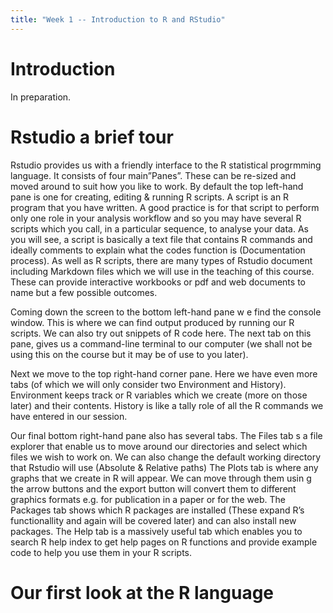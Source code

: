 ```yaml
---
title: "Week 1 -- Introduction to R and RStudio"
---
```


# Introduction

In preparation.

# Rstudio  a brief tour
Rstudio provides us with a friendly interface to the R statistical progrmming language.
It consists of four main"Panes". These can be re-sized and moved around to suit how
you like to work.
By default the top left-hand pane is one for creating, editing & running R scripts.
A script is an R program that you have written. A good practice is for that script to
perform only one role in your analysis workflow and so you may have several R scripts which you call, in a particular sequence, to analyse your data.
As you will see, a script is basically a text file that contains R commands and
ideally comments to explain what the codes function is (Documentation process).
As well as R scripts, there are many types of Rstudio document including Markdown files which we will use in the teaching of this course. These can provide interactive workbooks or pdf and web documents to name but a few possible outcomes.

Coming down the screen to the bottom left-hand pane w e find the console window. This is where we can find output produced by running our R scripts. We can also try out snippets of R code here. The next tab on this pane, gives us a command-line terminal to our computer (we shall not be using this on the course but it may be of use to you later).

Next we move to the top right-hand corner pane. Here we have even more tabs (of which we will only consider two Environment and History). Environment keeps track or R variables which we create (more on those later) and their contents. History is like a tally role of all the R commands we have entered in our session.

Our final bottom right-hand pane also has several tabs. The Files tab s a file explorer that enable us to move around our directories and select which files we wish to work on. We can also change the default working directory that Rstudio will use 
(Absolute & Relative paths)
The Plots tab is where any graphs that we create in R will appear. We can move through them usin g the arrow buttons and the export button will convert them to different graphics formats e.g. for publication in a paper or for the web.
The Packages tab shows which R packages are installed (These expand R's functionallity and again will be covered later) and can also install new packages.
The Help tab is a massively useful tab which enables you to search R help index to get help pages on R functions and provide example code to help you use them in your R scripts.

# Our first look at the R language



